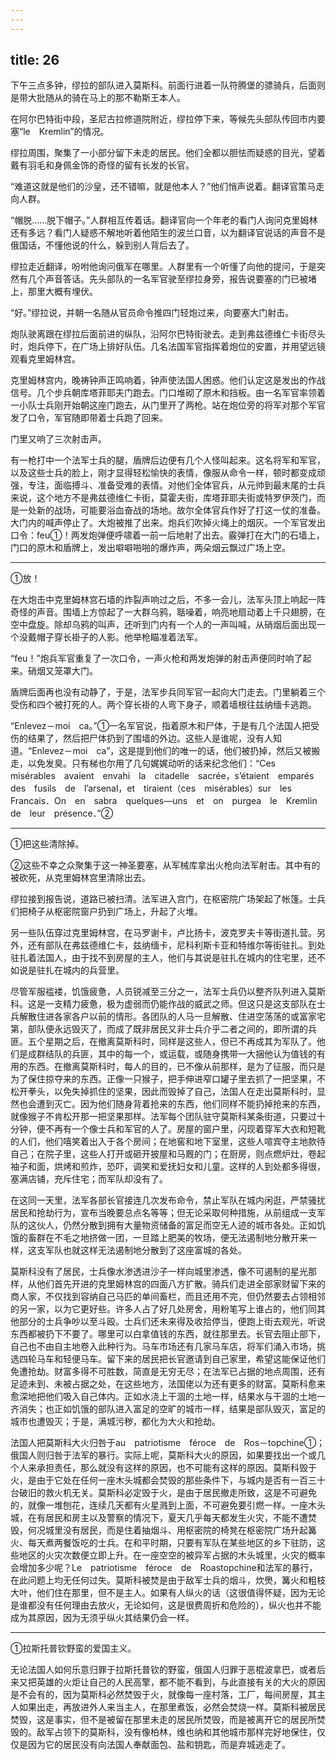 ```yaml
---
---
---
```

title: 26
---





下午三点多钟，缪拉的部队进入莫斯科。前面行进着一队符腾堡的骠骑兵，后面则是带大批随从的骑在马上的那不勒斯王本人。

在阿尔巴特街中段，圣尼古拉修道院附近，缪拉停下来，等候先头部队传回市内要塞“le　Kremlin”的情况。

缪拉周围，聚集了一小部分留下未走的居民。他们全都以胆怯而疑惑的目光，望着戴有羽毛和身佩金饰的奇怪的留有长发的长官。

“难道这就是他们的沙皇，还不错嘛，就是他本人？”他们悄声说着。翻译官策马走向人群。

“帽脱……脱下帽子。”人群相互传着话。翻译官向一个年老的看门人询问克里姆林还有多远？看门人疑惑不解地听着他陌生的波兰口音，以为翻译官说话的声音不是俄国话，不懂他说的什么，躲到别人背后去了。

缪拉走近翻译，吩咐他询问俄军在哪里。人群里有一个听懂了向他的提问，于是突然有几个声音答话。先头部队的一名军官驶至缪拉身旁，报告说要塞的门已被堵上，那里大概有埋伏。

“好。”缪拉说，并朝一名随从官员命令推四门轻炮过来，向要塞大门射击。

炮队驶离跟在缪拉后面前进的纵队，沿阿尔巴特街驶去。走到弗兹德维仁卡街尽头时，炮兵停下，在广场上排好队伍。几名法国军官指挥着炮位的安置，并用望远镜观看克里姆林宫。

克里姆林宫内，晚祷钟声正鸣响着，钟声使法国人困惑。他们认定这是发出的作战信号。几个步兵朝库塔菲耶夫门跑去。门口堆砌了原木和挡板。由一名军官率领着一小队士兵刚开始朝这座门跑去，从门里开了两枪。站在炮位旁的将军对那个军官发了口令，军官随即带着士兵跑了回来。

门里又响了三次射击声。

有一枪打中一个法军士兵的腿，盾牌后边便有几个人怪叫起来。这名将军和军官，以及这些士兵的脸上，刚才显得轻松愉快的表情，像服从命令一样，顿时都变成顽强，专注，面临搏斗、准备受难的表情。对他们全体官兵，从元帅到最末尾的士兵来说，这个地方不是弗兹德维仁卡街，莫霍夫街，库塔菲耶夫街或特罗伊茨门，而是一处新的战场，可能要浴血奋战的场地。故尔全体官兵作好了打这一仗的准备。大门内的喊声停止了。大炮被推了出来。炮兵们吹掉火绳上的烟灰。一个军官发出口令：feu①！两发炮弹便呼啸着一前一后地射了出去。霰弹打在大门的石墙上，门口的原木和盾牌上，发出噼噼啪啪的爆炸声，两朵烟云飘过广场上空。

--------

①放！

在大炮击中克里姆林宫石墙的炸裂声响过之后，不多一会儿，法军头顶上响起一阵奇怪的声音。围墙上方惊起了一大群乌鸦，聒噪着，响亮地扇动着上千只翅膀，在空中盘旋。除却乌鸦的叫声，还听到门内有一个人的一声叫喊，从硝烟后面出现一个没戴帽子穿长褂子的人影。他举枪瞄准着法军。

“feu！”炮兵军官重复了一次口令，一声火枪和两发炮弹的射击声便同时响了起来。硝烟又笼罩大门。

盾牌后面再也没有动静了，于是，法军步兵同军官一起向大门走去。门里躺着三个受伤和四个被打死的人。两个穿长褂的人弯下身子，顺着墙根往兹纳缅卡逃跑。

“Enlevez－moi　ca。”①一名军官说，指着原木和尸体，于是有几个法国人把受伤的结果了，然后把尸体扔到了围墙的外边。这些人是谁呢，没有人知道。“Enlevez－moi　ca”，这是提到他们的唯一的话，他们被扔掉，然后又被搬走，以免发臭。只有梯也尔用了几句娓娓动听的话来纪念他们：“Ces　misérables　avaient　envahi　la　citadelle　sacrée，s’étaient　emparés　des　fusils　de　l’arsenal，et　tiraient（ces　misérables）sur　les　Francais．On　en　sabra　quelques—uns　et　on　purgea　le　Kremlin　de　leur　présence．”②

--------

①把这些清除掉。

②这些不幸之众聚集于这一神圣要塞，从军械库拿出火枪向法军射击。其中有的被砍死，从克里姆林宫里清除出去。

缪拉接到报告说，道路已被扫清。法军进入宫门，在枢密院广场架起了帐篷。士兵们把椅子从枢密院窗户扔到广场上，升起了火堆。

另一些队伍穿过克里姆林宫，在马罗谢卡，卢比扬卡，波克罗夫卡等街道扎营。另外，还有部队在弗兹德维仁卡，兹纳缅卡，尼科利斯卡亚和特维尔等街驻扎。到处驻扎着法国人，由于找不到房屋的主人，他们与其说是驻扎在城内的住宅里，还不如说是驻扎在城内的兵营里。

尽管军服褴褛，饥饿疲惫，人员锐减至三分之一，法军士兵仍以整齐队列进入莫斯科。这是一支精力疲惫，极为虚弱而仍能作战的威武之师。但这只是这支部队在士兵解散住进各家各户以前的情形。各团队的人马一旦解散、住进空荡荡的或富家宅第，部队便永远毁灭了，而成了既非居民又非士兵介乎二者之间的，即所谓的兵匪。五个星期之后，在撤离莫斯科时，同样是这些人，但已不再成其为军队了。他们是成群结队的兵匪，其中的每一个，或运载，或随身携带一大捆他认为值钱的有用的东西。在撤离莫斯科时，每人的目的，已不像从前那样，是为了征服，而只是为了保住掠夺来的东西。正像一只猴子，把手伸进窄口罐子里去抓了一把坚果，不松开拳头，以免失掉抓住的坚果，因此而毁掉了自己，法国人在走出莫斯科时，显然也会遭到灭亡。因为他们随身背着抢来的东西，他们同样不能扔掉抢来的东西，就像猴子不肯松开那一把坚果那样。法军每个团队驻守莫斯科某条街道，只要过十分钟，便不再有一个像士兵和军官的人了。房屋的窗户里，闪现着穿军大衣和短靴的人们，他们嘻笑着出入于各个房间；在地窖和地下室里，这些人喧宾夺主地款待自己；在院子里，这些人打开或砸开披屋和马厩的门；在厨房，则点燃炉灶，卷起袖子和面，烘烤和煎炸，恐吓，调笑和爱抚妇女和儿童。这样的人到处都多得很，塞满店铺，充斥住宅；而军队却没有了。

在这同一天里，法军各部长官接连几次发布命令，禁止军队在城内闲逛，严禁骚扰居民和抢劫行为，宣布当晚要总点名等等；但无论采取何种措施，从前组成一支军队的这伙人，仍然分散到拥有大量物资储备的富足而空无人迹的城市各处。正如饥饿的畜群在不毛之地挤做一团，一旦踏上肥美的牧场，便无法遏制地分散开来一样，这支军队也就这样无法遏制地分散到了这座富城的各处。

莫斯科没有了居民，士兵像水渗透进沙子一样向城里渗透，像不可遏制的星光那样，从他们首先开进的克里姆林宫的四面八方扩散。骑兵们走进全部家财留下来的商人家，不仅找到容纳自己马匹的单间畜栏，而且还用不完，但仍然要去占领相邻的另一家，以为它更好些。许多人占了好几处房舍，用粉笔写上谁占的，他们同其他部分的士兵争吵以至斗殴。士兵们还未来得及收拾停当，便跑上街去观光，听说东西都被扔下不要了。哪里可以白拿值钱的东西，就往那里去。长官去阻止部下，自己也不由自主地卷入此种行为。马车市场还有几家马车店，将军们涌入市场，挑选四轮马车和轻便马车。留下来的居民把长官邀请到自己家里，希望这能保证他们免遭抢劫。财富多得不可胜数，简直是无穷无尽；在法军已占据的地点周围，还有足迹未到、未被占据之处，在这些地方，法国佬以为还有更多的财富。莫斯科愈来愈深地把他们吸入自己体内。正如水浇上干涸的土地一样，结果水与干涸的土地一齐消失；也正如饥饿的部队进入富足的空旷的城市一样，结果是部队毁灭，富足的城市也遭毁灭；于是，满城污秽，都化为大火和抢劫。

法国人把莫斯科大火归咎于au　patriotisme　féroce　de　Ros－topchine①；俄国人则归咎于法军的暴行。实际上呢，莫斯科大火的原因，如果要找出一个或几个人来承担责任，那么就没有这样的原因，也不可能有这样的原因。莫斯科毁于火，是由于它处在任何一座木头城都会焚毁的那些条件下，与城内是否有一百三十台破旧的救火机无关。莫斯科必定毁于火，是由于居民撤走所致，这是不可避免的，就像一堆刨花，连续几天都有火星溅到上面，不可避免要引燃一样。一座木头城，在有居民和房主以及警察的情况下，夏天几乎每天都发生火灾，不能不遭焚毁，何况城里没有居民，而是住着抽烟斗、用枢密院的椅凳在枢密院广场升起篝火、每天煮两餐饭吃的士兵。在和平时期，只要有军队在某些地区的乡下驻防，这些地区的火灾次数便立即上升。在一座空空的被异军占据的木头城里，火灾的概率会增加多少呢？Le　patriotisme　féroce　de　Roastopchine和法军的暴行，在此问题上均无任何过失。莫斯科被焚是由于敌军士兵的烟斗，炊爂，篝火和粗枝大叶，他们住在那里，但不是主人。如果有人纵火的话（这很值得怀疑，因为无论是谁都没有任何理由去放火，无论如何，这是很费周折和危险的），纵火也并不能成为其原因，因为无须乎纵火其结果仍会一样。

--------

①拉斯托普钦野蛮的爱国主义。

无论法国人如何乐意归罪于拉斯托普钦的野蛮，俄国人归罪于恶棍波拿巴，或者后来又把英雄的火炬让自己的人民高擎，都不能不看到，与此直接有关的大火的原因是不会有的，因为莫斯科必然焚毁于火，就像每一座村落，工厂，每间房屋，其主人如果出走，再放进外人来当主人，在那里煮饭，必然会焚烧一样。莫斯科被居民焚毁，这是事实，但不是被留在那里未走的居民所焚毁，而是被离开它的居民所焚毁的。敌军占领下的莫斯科，没有像柏林，维也纳和其他城市那样完好地保住，仅仅是因为它的居民没有向法国人奉献面包、盐和钥匙，而是弃城逃走了。